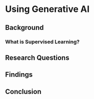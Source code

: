 # Using Generative AI


## Background

### What is Supervised Learning?

###

###

###

## Research Questions

###

## Findings

## Conclusion